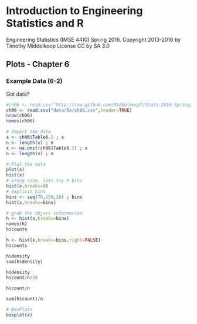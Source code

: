 # Introduction to Engineering Statistics and R 
Engineering Statistics (IMSE 4410) Spring 2016.
Copyright 2013-2016 by Timothy Middelkoop License CC by SA 3.0

## Plots - Chapter 6

### Example Data (6-2)

Got data?
```r
#ch06 <- read.csv("http://raw.github.com/MiddelkoopT/Stats-2016-Spring/master/data/5e/ch06.csv",header=TRUE)
ch06 <- read.csv("data/5e/ch06.csv",header=TRUE)
nrow(ch06)
names(ch06)

# Import the data
x <- ch06$Table6.2 ; x
n <- length(x) ; n
x <- na.omit(ch06$Table6.2) ; x
n <- length(x) ; n

# Plot the data
plot(x)
hist(x)
# wrong size, lets try 9 bins
hist(x,breaks=9)
# explicit bins
bins <- seq(70,250,20) ; bins
hist(x,breaks=bins)

# grab the object information
h <- hist(x,breaks=bins)
names(h)
h$counts

h <- hist(x,breaks=bins,right=FALSE)
h$counts

h$density
sum(h$density)

h$density
h$count/n/20

h$count/n

sum(h$count)/n

# BoxPlots
boxplot(x)


```